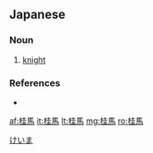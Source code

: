 ==Japanese==
{{ja-kanjitab|けい|ま|yomi=on}}

===Noun===
{{ja-noun|けいま}}

# {{lb|ja|shogi}} [[knight]]

[[Category:ja:Shogi|けいま]]

===References===
* {{R:Shogakukan}}

[[af:桂馬]]
[[it:桂馬]]
[[lt:桂馬]]
[[mg:桂馬]]
[[ro:桂馬]]